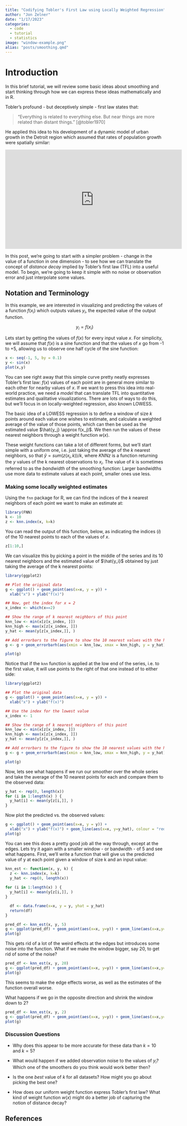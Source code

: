 ```yaml
---
title: "Codifying Tobler's First Law using Locally Weighted Regression"
author: "Jon Zelner"
date: "1/17/2023"
categories:
  - code
  - tutorial
  - statistics
image: "window-example.png"
alias: "posts/smoothing.qmd"
---
```


# Introduction

In this brief tutorial, we will review some basic ideas about smoothing and start thinking through how we can express these ideas mathematically and in R. 

Tobler's profound - but deceptively simple - first law states that:

> "Everything is related to everything else. But near things are more related than distant things." [@tobler1970]

He applied this idea to his development of a dynamic model of urban growth in the Detroit region which assumed that rates of population growth were spatially similar:

<iframe width="560" height="315" src="https://www.youtube.com/embed/kRsF9S8JqBI" title="YouTube video player" frameborder="0" allow="accelerometer; autoplay; clipboard-write; encrypted-media; gyroscope; picture-in-picture; web-share" allowfullscreen></iframe>

In this post, we're going to start with a simpler problem - change in the value of a function in one dimension - to see how we can translate the concept of *distance decay* implied by Tobler's first law (TFL) into a useful model. To begin, we're going to keep it simple with no noise or observation error and just interpolate some values.

## Notation and Terminology

In this example, we are interested in visualizing and predicting the values of a function $f(x_i)$ which outputs values $y_i$, the expected value of the output function.

$$
y_i = f(x_i)
$$


Lets start by getting the values of $f(x)$ for every input value $x$. For simplicity, we will assume that $f(x)$ is a sine function and that the values of $x$ go from -1 to +5, allowing us to observe one half cycle of the sine function: 
```r
x <- seq(-1, 5, by = 0.1)
y <- sin(x)
plot(x,y)
```
 
You can see right away that this simple curve pretty neatly expresses Tobler's first law: $f(x)$ values of each point are in general more similar to each other for nearby values of $x$. If we want to press this idea into real-world practice, we need a *model* that can translate TFL into quantitative estimates and qualitative visualizations. There are lots of ways to do this, but we'll focus in on  locally-weighted regression, also known LOWESS. 

The basic idea of a LOWESS regression is to define a window of size $k$ points around each value one wishes to estimate, and calculate a weighted average of the value of those points, which can then be used as the estimated value $\hat{y_j} \approx f(x_j)$. We then run the values of these nearest neighbors through a weight function $w(x)$. 

These weight functions can take a lot of different forms, but we'll start simple with a uniform one, i.e. just taking the average of the $k$ nearest neighbors, so that $\hat{y} = sum(z(x_i, k))/k$, where $KNNz$ is a function returning the $y$ values of the k nearest observations to $x_i$. The value of $k$ is sometimes referred to as the *bandwidth* of the smoothing function: Larger bandwidths use more data to estimate values at each point, smaller ones use less. 

### Making some locally weighted estimates

Using the `fnn` package for R, we can find the indices of the $k$ nearest neighbors of each point we want to make an estimate at:

```r
library(FNN)
k <- 10
z <- knn.index(x, k=k)
```

You can read the output of this function, below, as indicating the indices ($i$) of the 10 nearest points to each of the values of $x$.

```r
z[1:10,]
```

We can visualize this by picking a point in the middle of the series and its 10 nearest neighbors and the estimated value of $\hat{y_i}$ obtained by just taking the average of the k nearest points:

```r
library(ggplot2)

## Plot the original data
g <- ggplot() + geom_point(aes(x=x, y = y)) + 
  xlab("x") + ylab("f(x)")

## Now, get the index for x = 2
x_index <- which(x==2)

## Show the range of k nearest neighbors of this point
knn_low <- min(x[z[x_index, ]])
knn_high <- max(x[z[x_index, ]])
y_hat <- mean(y[z[x_index,]], )

## Add errorbars to the figure to show the 10 nearest values with the height of the point indicating the estimated value at y_i, denoted by the red dot
g <- g + geom_errorbarh(aes(xmin = knn_low, xmax = knn_high, y = y_hat)) + geom_point(aes(x=2,y_hat), colour = "red")

plot(g)
```
Notice that if the `knn` function is applied at the low end of the series, i.e. to the first value, it will use points to the right of that one instead of to either side:

```r
library(ggplot2)

## Plot the original data
g <- ggplot() + geom_point(aes(x=x, y = y)) + 
  xlab("x") + ylab("f(x)")

## Use the index for the lowest value
x_index <- 1

## Show the range of k nearest neighbors of this point
knn_low <- min(x[z[x_index, ]])
knn_high <- max(x[z[x_index, ]])
y_hat <- mean(y[z[x_index,]], )

## Add errorbars to the figure to show the 10 nearest values with the height of the point indicating the estimated value at y_i
g <- g + geom_errorbarh(aes(xmin = knn_low, xmax = knn_high, y = y_hat)) + geom_point(aes(x=x[x_index],y_hat), colour = "red")

plot(g)
```

Now, lets see what happens if we run our smoother over the whole series and take the average of the 10 nearest points for each and compare them to the observed data:

```r
y_hat <- rep(0, length(x))
for (i in 1:length(x) ) {
  y_hat[i] <- mean(y[z[i,]], )
}
```

Now plot the predicted vs. the observed values:

```r
g <- ggplot() + geom_point(aes(x=x, y = y)) + 
  xlab("x") + ylab("f(x)") + geom_line(aes(x=x, y=y_hat), colour = "red")
plot(g)
```

You can see this does a pretty good job all the way through, except at the edges. Lets try it again with a smaller window - or bandwidth - of 5 and see what happens. First, we'll write a function that will give us the predicted value of y at each point given a window of size k and an input value: 

```r
knn_est <- function(x, y, k) {
  z <- knn.index(x, k=k)
  y_hat <- rep(0, length(x))
  
for (i in 1:length(x) ) {
  y_hat[i] <- mean(y[z[i,]], )
}

  df <- data.frame(x=x, y = y, yhat = y_hat)
  return(df)
}
```

```r
pred_df <- knn_est(x, y, 5)
g <- ggplot(pred_df) + geom_point(aes(x=x, y=y)) + geom_line(aes(x=x,y=yhat),colour="red")
plot(g)

```

This gets rid of a lot of the weird effects at the edges but introduces some noise into the function. What if we make the window bigger, say 20, to get rid of some of the noise?

```r
pred_df <- knn_est(x, y, 20)
g <- ggplot(pred_df) + geom_point(aes(x=x, y=y)) + geom_line(aes(x=x,y=yhat),colour="red")
plot(g)
```

This seems to make the edge effects worse, as well as the estimates of the function overall worse.

What happens if we go in the opposite direction and shrink the window down to 2?

```r
pred_df <- knn_est(x, y, 2)
g <- ggplot(pred_df) + geom_point(aes(x=x, y=y)) + geom_line(aes(x=x,y=yhat),colour="red")
plot(g)
```

### Discussion Questions

- Why does this appear to be more accurate for these data than $k=10$ and $k=5$? 

- What would happen if we added observation noise to the values of $y_i$? Which one of the smoothers do you think would work better then?

- Is the one *best* value of $k$ for all datasets? How might you go about picking the best one? 

- How does our uniform weight function express Tobler's first law? What kind of weight function $w(x)$ might do a better job of capturing the notion of distance decay?

## References


